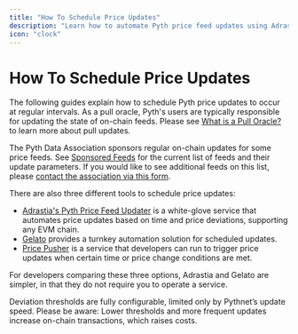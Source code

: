 ```yaml
---
title: "How To Schedule Price Updates"
description: "Learn how to automate Pyth price feed updates using Adrastia, Gelato, or Price Pusher for reliable on-chain price data."
icon: "clock"
---
```



# How To Schedule Price Updates

The following guides explain how to schedule Pyth price updates to occur at regular intervals.
As a pull oracle, Pyth's users are typically responsible for updating the state of on-chain feeds.
Please see [What is a Pull Oracle?](/price-feeds/pull-updates) to learn more about pull updates.

The Pyth Data Association sponsors regular on-chain updates for some price feeds.
See [Sponsored Feeds](/price-feeds/sponsored-feeds) for the current list of feeds and their update parameters.
If you would like to see additional feeds on this list, please [contact the association via this form](https://tally.so/r/nGz2jj).

There are also three different tools to schedule price updates:

- [Adrastia's Pyth Price Feed Updater](schedule-price-updates/using-adrastia) is a white-glove service that automates price updates based on time and price deviations, supporting any EVM chain.
- [Gelato](schedule-price-updates/using-gelato) provides a turnkey automation solution for scheduled updates.
- [Price Pusher](schedule-price-updates/using-price-pusher) is a service that developers can run to trigger price updates when certain time or price change conditions are met.

For developers comparing these three options, Adrastia and Gelato are simpler, in that they do not require you to operate a service.

<Callout type="info" emoji="ℹ️">
  Deviation thresholds are fully configurable, limited only by Pythnet’s update
  speed. Please be aware: Lower thresholds and more frequent updates increase
  on-chain transactions, which raises costs.
</Callout>
